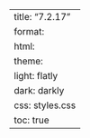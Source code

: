 ---
title: "7.2.17"
format:
    html:
        theme:
            light: flatly
            dark: darkly
        css: styles.css
        toc: true
---